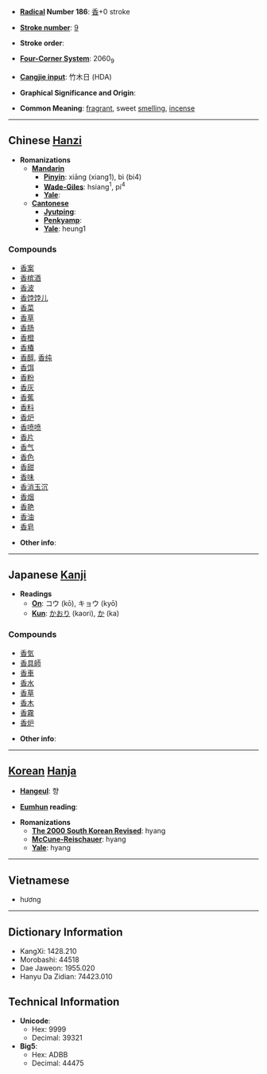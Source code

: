 * '''[[Wiktionary:Chinese radical index| Radical]] Number 186''': [[Wiktionary:Chinese radical index 香|香]]+0 stroke

* '''[[Wiktionary:Chinese total strokes index|Stroke number]]''': [[Wiktionary:Chinese total strokes index 9|9]]

* '''Stroke order''': 

* '''[[Wiktionary:Chinese four corner index|Four-Corner System]]''': 2060<sub>9</sub>

* '''[[Wiktionary:Chinese Cangjie index|Cangjie input]]''': 竹木日 (HDA)

* '''Graphical Significance and Origin''': 

* '''Common Meaning''': [[fragrant]], sweet [[smell]]ing, [[incense]]

----

== Chinese [[Hanzi]] ==

* '''Romanizations'''
** '''[[Mandarin]]'''
*** '''[[Pinyin]]''': xiāng (xiang1), bì (bi4)
*** '''[[Wade-Giles]]''': hsiang<sup>1</sup>, pi<sup>4</sup>
*** '''[[Yale]]''': 
** '''[[Cantonese]]'''
*** '''[[Jyutping]]''':
*** '''[[Penkyamp]]''': 
*** '''[[Yale]]''': heung1

===Compounds===
*[[香案]]
*[[香槟酒]]
*[[香波]]
*[[香饽饽儿]]
*[[香菜]]
*[[香草]]
*[[香肠]]
*[[香橙]]
*[[香椿]]
*[[香醇]], [[香纯]]
*[[香饵]]
*[[香粉]]
*[[香灰]]
*[[香蕉]]
*[[香料]]
*[[香炉]]
*[[香喷喷]]
*[[香片]]
*[[香气]]
*[[香色]]
*[[香甜]]
*[[香味]]
*[[香消玉沉]]
*[[香烟]]
*[[香艳]]
*[[香油]]
*[[香皂]]

* '''Other info''': 

----

== Japanese [[Kanji]] ==

* '''Readings'''
** '''[[On]]''': コウ (kō), キョウ (kyō)
** '''[[Kun]]''': [[かおり]] (kaori), [[か]] (ka)

===Compounds===
*[[香気]]
*[[香具師]]
*[[香車]]
*[[香水]]
*[[香草]]
*[[香木]]
*[[香霧]]
*[[香炉]]

* '''Other info''':  

----

== [[Korean]] [[Hanja]] ==

* '''[[Hangeul]]''': 향

* '''[[Eumhun]] reading''': 

* '''Romanizations'''
** '''[[The 2000 South Korean Revised Romanization|The 2000 South Korean Revised]]''': hyang
** '''[[McCune-Reischauer]]''': hyang
** '''[[Yale]]''': hyang

----
==Vietnamese==

*hương

----

== Dictionary Information ==

* KangXi: 1428.210
* Morobashi: 44518
* Dae Jaweon: 1955.020
* Hanyu Da Zidian: 74423.010

== Technical Information ==

* '''Unicode''':
** Hex: 9999
** Decimal: 39321
* '''Big5''':
** Hex: ADBB
** Decimal: 44475